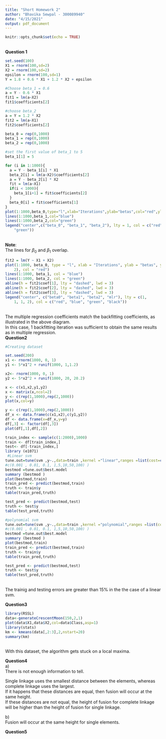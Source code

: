 ---
title: "Short Homework 2"
author: "Bhavika Sewpal - 300089940"
date: "4/15/2021"
output: pdf_document
---

```{r setup, include=FALSE}
knitr::opts_chunk$set(echo = TRUE)
```
\
**Question 1**
```{r}
set.seed(100)
X1 = rnorm(100,sd=2)
X2 = rnorm(100,sd=2)
epsilon = rnorm(100,sd=1)
Y = 1.8 + 0.6 * X1 + 1.2 * X2 + epsilon

#Choose beta_1 = 0.6 
a = Y - 0.6 * X1
fit1 = lm(a~X2)
fit1$coefficients[2]

#choose beta_2
a = Y = 1.2 * X2
fit2 = lm(a~X1)
fit2$coefficients[2]

beta_0 = rep(0,1000)
beta_1 = rep(0,1000)
beta_2 = rep(0,1000)

#set the first value of beta_1 to 5
beta_1[1] = 5

for (i in 1:1000){
  a = Y - beta_1[i] * X1
  beta_2[i] = lm(a~X2)$coefficients[2]
  a = Y - beta_2[i] * X2
  fit = lm(a~X1)
  if(i < 1000){
    beta_1[i+1] = fit$coefficients[2]
  }
  beta_0[i] = fit$coefficients[1]
}
plot(1:1000,beta_0,type="l",xlab="Iterations",ylab="betas",col="red",ylim=c(-0.02,2))
lines(1:1000,beta_1,col="blue")
lines(1:1000,beta_2,col="green")
legend("center",c("beta_0", "beta_1", "beta_2"), lty = 1, col = c("red", "blue", 
    "green"))
```
\
**Note**:\
The lines for $\beta_0$ and $\beta_1$ overlap. 


```{r}
fit2 = lm(Y ~ X1 + X2)
plot(1:1000, beta_0, type = "l", xlab = "Iterations", ylab = "betas", ylim = c(-0.02, 
    2), col = "red")
lines(1:1000, beta_1, col = "blue")
lines(1:1000, beta_2, col = "green")
abline(h = fit2$coef[1], lty = "dashed", lwd = 3)
abline(h = fit2$coef[2], lty = "dashed", lwd = 3)
abline(h = fit2$coef[3], lty = "dashed", lwd = 3)
legend("center", c("beta0", "beta1", "beta2", "mlr"), lty = c(1, 
    1, 1, 2), col = c("red", "blue", "green", "black"))


```
\
The multiple regression coefficients match the backfitting coefficients, as illustrated in the above diagram.\
In this case, 1 backfitting iteration was sufficient to obtain the same results as in multiple regression.\
**Question2**\

```{r}
#Creating dataset

set.seed(200)
x1 <- rnorm(1000, 0, 1)          
y1 <- 5*x1^2 + runif(1000, 1,1.2) 

x2<- rnorm(1000, 0, 1)          
y2 <- 5*x2^2 + runif(1000, 20, 20.2) 

x <- c(x1,x2,y1,y2)
x <- matrix(x,ncol=2)
y <- c(rep(1,1000),rep(2,1000))
plot(x,col=y)

y <- c(rep(1,1000),rep(2,1000))
df_x <- data.frame(c(x1,x2),c(y1,y2))
df <- data.frame(x=df_x,y=y)
df[,3] <- factor(df[,3])
plot(df[,1],df[,2])

train_index <- sample(c(1:2000),1000)
train <- df[train_index,]
test<- df[-train_index,]
library (e1071)
 #Linear svm
tune.out=tune(svm ,y~.,data=train ,kernel ="linear",ranges =list(cost=c(0.001 , 0.01, 0.1, 1,5,10,20,30,40,50,100) ))
#c(0.001 , 0.01, 0.1, 1,5,10,50,100) )
bestmod =tune.out$best.model
summary (bestmod )
plot(bestmod,train)
train_pred <- predict(bestmod,train)
truth <- train$y
table(train_pred,truth)

test_pred <- predict(bestmod,test)
truth <- test$y
table(test_pred,truth)

#polynomial svm
tune.out=tune(svm ,y~.,data=train ,kernel ="polynomial",ranges =list(cost=c(0.001 , 0.01, 0.1, 1,5,10,20,30,40,50,100) ), degree=2)
#c(0.001 , 0.01, 0.1, 1,5,10,50,100) )
bestmod =tune.out$best.model
summary (bestmod )
plot(bestmod,train)
train_pred <- predict(bestmod,train)
truth <- train$y
table(train_pred,truth)

test_pred <- predict(bestmod,test)
truth <- test$y
table(test_pred,truth)
```
\
The trainig and testing errors are greater than 15% in the the case of a linear svm.\

**Question3**\
```{r}
library(RSSL)
data<-generateCrescentMoon(150,2,1)
plot(data$X1,data$X2,col=data$Class,asp=1)
library(stats)
km <- kmeans(data[,2:3],2,nstart=20)
summary(km)
```
\
With this dataset, the algorithm gets stuck on a local maxima.

**Question4**\
a) \
There is not enough information to tell.\

Single linkage uses the smallest distance between the elements, whereas complete linkage uses the largest.\
If it happens that these distances are equal, then fusion will occur at the same height. \
If these distances are not equal, the height of fusion for complete linkage will be higher than the height of fusion for single linkage.\

b)\
Fusion will occur at the same height for single elements.


**Question5**\
